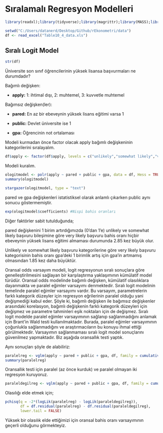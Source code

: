 # Sıralamalı Regresyon Modelleri

```r

library(readxl);library(tidyverse);library(magrittr);library(MASS);library(stargazer);library(VGAM)

setwd("C:/Users/datanerd/Desktop/Github/rEkonometri/data")
df <- read_excel("Table10_4_data.xls")

```

## Sıralı Logit Model

```r

str(df)

```

Üniversite son sınıf öğrencilerinin yüksek lisansa başvurmaları ne durumdadır?

Bağımlı değişken:

* **apply:** 1: ihtimal dışı, 2: muhtemel, 3: kuvvetle muhtemel

Bağımsız değişken(ler):

* **pared:** En az bir ebeveynin yüksek lisans eğitimi varsa 1

* **public:** Devlet üniversite ise 1

* **gpa:** Öğrencinin not ortalaması

Modeli kurmadan önce factor olacak apply bağımlı değişkeninin kategorilerini sıralayalım.

```r

df$apply <- factor(df$apply, levels = c("unlikely","somewhat likely","very likely"))

```

Modeli kuralım.

```r

ologitmodel <- polr(apply ~ pared + public + gpa, data = df, Hess = TRUE)
summary(ologitmodel)

```

```r

stargazer(ologitmodel, type = "text")

```

pared ve gpa değişkenleri istatistiksel olarak anlamlı çıkarken public aynı sonucu göstermemiştir.

```r

exp(ologitmodel$coefficients) #Nispi bahis oranları

```

Diğer faktörler sabit tutulduğunda;

pared değişkenini 1 birim artırdığımızda (0'dan 1'e) unlikely ve somewhat likely başvuru bileşimine göre very likely başvuru bahis oranı hiçbir ebeveynin yüksek lisans eğitimi almaması durumunda 2.85 kez büyük olur.

Unlikely ve somewhat likely başvuru kategorilerine göre very likely başvuru kategorisinin bahis oranı gpa'deki 1 birimlik artış için gpa'in artmamış olmasından 1.85 kez daha büyüktür.

Oransal odds varsayım modeli, logit regresyonun sıralı sonuçlara göre genelleştirilmesini sağlayan bir karşılaştırma yaklaşımının kümülatif model türüdür. Oransal odds modelinde bağımlı değişken, kümülatif olasılıklara dayanmakta ve paralel eğimler varsayımı denmektedir. Sıralı logit modelinin temelinde paralel eğimler varsayımı vardır. Bu varsayım, parametrelerin farklı kategorik düzeyler için regresyon eğrilerinin paralel olduğu yani değişmediği kabul eder. Şöyle ki, bağımlı değişken ile bağımsız değişkenler arasındaki korelasyon, bağımlı değişkenin farklı kategorik düzeyleri için değişmez ve parametre tahminleri eşik noktaları için de değişmez. Sıralı logit modelde paralel eğimler varsayımının sağlanıp sağlanmadığını anlamak için Brant'in Wald testi kullanılmaktadır. Burada, paralel eğimler varsayımının çoğunlukla sağlanmadığını ve araştırmacıların bu konuyu ihmal ettiği görülmektedir. Varsayımın sağlanmaması sıralı logit model sonuçlarını güvenilmez yapmaktadır. Biz aşağıda oransallık testi yaptık.

Aynı sonuçları şöyle de alabiliriz:

```r

paralelreg <- vglm(apply ~ pared + public + gpa, df, family = cumulative(link = "logit", parallel = TRUE, reverse = TRUE))
summary(paralelreg)

```

Oransallık testi için paralel (az önce kurduk) ve paralel olmayan iki regresyon kuruyoruz.

```r

paraleldegilreg <- vglm(apply ~ pared + public + gpa, df, family = cumulative(link = "logit", parallel = FALSE, reverse = TRUE))

```

Olasılığı elde etmek için;

```r

pchisq(q = -2*(logLik(paralelreg) - logLik(paraleldegilreg)),
       df = df.residual(paralelreg) - df.residual(paraleldegilreg),
       lower.tail = FALSE)

```

Yüksek bir olasılık elde ettiğimizi için oransal bahis oranı varsayımının geçerli olduğunu görmekteyiz.